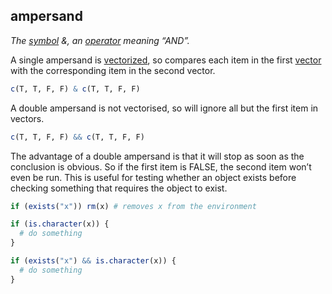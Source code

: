 ## ampersand

<dfn>The [symbol](symbols.html) &, an [operator](o.html#operator) meaning "AND".</dfn>

A single ampersand is [vectorized](v.html#vectorized), so compares each item in the first [vector](v.html#vector) with the corresponding item in the second vector.

```r
c(T, T, F, F) & c(T, T, F, F)
```

A double ampersand is not vectorised, so will ignore all but the first item in vectors.

```r
c(T, T, F, F) && c(T, T, F, F)
```

<div class="info">

The advantage of a double ampersand is that it will stop as soon as the conclusion is obvious. So if the first item is FALSE, the second item won't even be run. This is useful for testing whether an object exists before checking something that requires the object to exist.

```r
if (exists("x")) rm(x) # removes x from the environment
```


```r
if (is.character(x)) { 
  # do something
}
```
```r
if (exists("x") && is.character(x)) { 
  # do something
}
```

</div>
